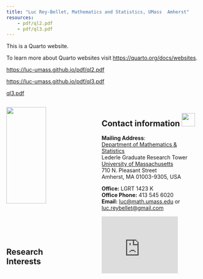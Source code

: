 ```yaml
---
title: "Luc Rey-Bellet, Mathematics and Statistics, UMass  Amherst"
resources: 
    - pdf/ql2.pdf
    - pdf/ql3.pdf
---
```




This is a Quarto website.

To learn more about Quarto websites visit <https://quarto.org/docs/websites>.


<https://luc-umass.github.io/pdf/ql2.pdf>

<https://luc-umass.github.io/pdf/ql3.pdf>



[ql3.pdf](pdf/ql3.pdf)


:::: {.columns}

::: {.column width="40%"}

![](/images/luc.png){width=75%}


<h2 id="toc_7">Research Interests</h2>

Statistical Mechanics, Applied Probability, Game Theory, Uncertainty Quantification, and Machine Learning.  

<p>A detailed <a href="https://people.math.umass.edu/%7Elr7q/ps_files/curriculum.pdf">CV</a> </p>

<p><a href="http://scholar.google.com/citations?user=GElhocQAAAAJ&amp;hl=en">Google Scholar</a> <img src="images/GoogleScholar.jpeg" width="40" height="35" >
<a href="http://www.researchgate.net/profile/Luc_Rey-Bellet">Research Gate</a>    <img src="images/ResearchGate.png" width="32" height="25" >
<a href="https://arxiv.org/search/?query=rey-bellet&amp;searchtype=author&amp;source=header">Papers on ArXiv</a>    <img src="images/ArXiv.png" width="50" height="25" >
<a href="https://mathscinet.ams.org/mathscinet/MRAuthorID/614960">MathSciNet</a> <img src="images/MathSciNet.png" width="40" height="35" >
<a href="https://orcid.org/0000-0003-1166-8957">Orcid </a><img src="images/ORCID.jpeg" width="50" height="25" ></p>


:::

::: {.column width="5%"}
<!-- empty column to create gap -->
:::

::: {.column width="55%"}


<h2 id="toc_2">Contact information  <img src="logo/Umass.png" width="35" height="35"></h2>

**Mailing Address**:  
[Department of Mathematics &amp; Statistics](http://www.math.umass.edu)  
Lederle Graduate Research Tower  
[University of Massachusetts](http://www.umass.edu)  
710 N. Pleasant Street  
Amherst, MA 01003-9305, USA  


**Office:** LGRT 1423 K  
**Office Phone:** 413 545 6020  
**Email:** <luc@math.umass.edu> or  <luc.reybellet@gmail.com>



<iframe src="https://www.google.com/maps/embed?pb=!1m18!1m12!1m3!1d2946.590106123845!2d-72.53026192381934!3d42.393877671189806!2m3!1f0!2f0!3f0!3m2!1i1024!2i768!4f13.1!3m3!1m2!1s0x89e6d27a14795047%3A0xc76f76aee8c12de1!2sLederle%20Graduate%20Research%20Tower%2C%20Amherst%2C%20MA%2001002!5e0!3m2!1sen!2sus!4v1702310761681!5m2!1sen!2sus" width="200" height="150" style="border:0;" allowfullscreen="" loading="lazy" referrerpolicy="no-referrer-when-downgrade"></iframe>


:::

::::


